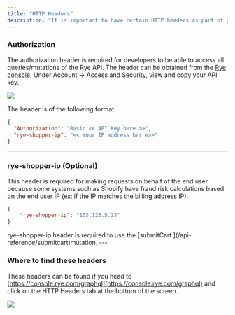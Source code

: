 ```yaml
---
title: "HTTP Headers"
description: "It is important to have certain HTTP headers as part of your Rye API requests."
---
```


### Authorization

The authorization header is required for developers to be able to access all queries/mutations of the Rye API. The header can be obtained from the [Rye console](https://console.rye.com/account), Under Account → Access and Security, view and copy your API key.

![](/images/c48ab4d-image.png)

The header is of the following format:

```JSON JSON
{
  "Authorization": "Basic << API Key here >>",
  "rye-shopper-ip": "<< Your IP address her e>>"
}
```

---

### rye-shopper-ip (Optional)

This header is required for making requests on behalf of the end user because some systems such as Shopify have fraud risk calculations based on the end user IP (ex: if the IP matches the billing address IP).

```JSON JSON
{
	"rye-shopper-ip": "103.123.5.23"
}
```

<Warning>
  rye-shopper-ip header is required to use the [submitCart ](/api-reference/submitcart)mutation.
</Warning>
---

### Where to find these headers

These headers can be found if you head to [https://console.rye.com/graphql](https://console.rye.com/graphql) and click on the HTTP Headers tab at the bottom of the screen.

![](/images/f8ac507-Screenshot_2023-07-06_at_11.08.03_AM.png)